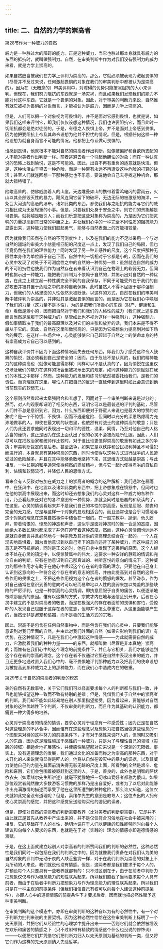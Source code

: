 ```yaml
---
---
---
```

title: 二、自然的力学的崇高者
---




第28节作为一种威力的自然



威力是一种胜过大的障碍的能力。正是这种威力，当它也胜过那本身就具有威力的东西的抵抗时，就叫做强制力。自然，在审美判断中作为对我们没有强制力的威力来看，就是力学上崇高的。

如果自然应当被我们在力学上评判为崇高的，那么，它就必须被表现为激起畏惧的（尽管并不反过来说，任何激起畏惧的对象在我们的审美判断中都被认为是崇高的）。因为在（无概念的）审美评判中，对障碍的优势只能按照阻抗的大小来评判。但现在，我们努力阻抗的东西就是一场灾祸，而且如果我们发现我们的能力不能对付这种东西，它就是一个畏惧的对象。因此，对于审美的判断力来说，自然惟有就它被视为畏惧的对象而言，才能被认为是威力，因而是力学上崇高的。

但是，人们可以把一个对象视为可畏惧的，并不是面对它感到畏惧，也就是说，如果我们这样来评判它，即我们仅仅设想这种情况，我们也许要阻抗它，而且此时一切阻抗都会是绝对徒劳的。于是，有德之人畏惧上帝，并不是面对上帝感到畏惧，因为他把要阻抗上帝及其命令设想为他并不担忧的情况。但是，根据任何这样一种他设想为就自身而言不可能的情况，他都把上帝认做可畏惧的。

谁感到畏惧，他就根本不能对自然的崇高者作出判断，就像被偏好和食欲所支配的人不能对美者作出判断一样。前者逃避去看一个引起他胆怯的对象；而在一种认真说的恐怖上找到愉悦，这是不可能的。因此，出自不再有重负的适意就是快活。但是，这种快活由于释去一种危险，而是一种带有永远不再遭受这种危险的打算的快活；甚至人们就连回想一下那种感觉也不乐意，要说他会自己去寻找这种机会，那就大错特错了。

险峻高耸的、仿佛威胁着人的山崖，天边堆叠如山的携带着雷鸣电闪的雷雨云，火山以其全部毁灭性的暴力，飓风连同它留下的破坏，无边无际的被激怒的海洋，一条巨大河流的高悬的瀑布，诸如此类的东西，都使我们与之阻抗的能力与它们的威力相比成为无足轻重的小事。但是，只要我们处身于安全之中，则它们的景象越是可畏惧，就将越是吸引人；而我们乐意把这些对象称为崇高的，乃是因为它们把灵魂的力量提高到其日常的中庸之上，并让我们心中的一种完全不同性质的阻抗能力显露出来，这种能力使我们鼓起勇气，能够与自然表面上的万能相较量。

因为就像我们虽然在自然的不可测度性上，以及在我们的能力不足以采用一个与对自然的疆域的审美大小估量相匹配的尺度这一点上，发现了我们自己的局限，但也毕竟仍然在我们的理性能力上同时发现了另一种非感性的尺度，这个尺度把那种无限性本身作为单位置于自己下面，自然中的一切相对于它都是小的，因而在我们的心灵中发现了对处于不可测度性之中的自然的一种优势一样：虽然就连自然的威力的不可阻抗性也使我们作为自然存在者来看认识到自己在物理上的软弱无力，但同时也揭示出一种能力，能把我们评判为不依赖于自然的，并揭示出对自然的一种优势，在此之上建立起一种性质完全不同的自我保存，不同于可能受外在于我们的自然攻击并被其置于危险之中的那种自我保存，此时虽然人不得不屈服于那种强制力，但我们的人格里面的人性依然未被贬低。以这样的方式，自然在我们的审美判断中被评判为崇高的，并非就其是激起畏惧的而言的，而是因为它在我们心中唤起了我们的力量（这力量不是本性），为的是把我们所操心的东西（财产、健康和生命）看做是渺小的，因而把自然对于我们和我们的人格性的威力（我们就上述东西而言当然是屈服于这种威力的）尽管如此也不视为这样一种强制力，这种强制力，假如事情取决于我们的最高原理以及对它们的主张和放弃的话，我们本来是不得不屈从于它的。因此，自然在这里叫做崇高的，只是因为它把想象力提高到对如下场合的展示，在这样一些场合中，心灵能够使它自己超越于自然之上的使命本身的特有崇高成为它自己可以感到的。

这种自我评价并不因为下面这种情况而失去任何东西，即我们为了感受这种令人鼓舞的愉悦，就必须看到自己是安全的；因而，由于危险不是认真的，我们的精神能力的这种崇高也（就像可能显得那样）同样可以不是认真的了。因为愉悦在这里仅仅涉及我们的能力在这样的场合里被揭示出来的规定，如同这种能力的禀赋就在我们的本性之中那样；然而，这种能力的发展和练习却依然被委托给我们，是我们的责任。而真理就在这里，哪怕人在把自己的反思一直延伸到这里时如此会意识到他当前现实的软弱无力。

这个原则虽然看起来太牵强附会和玄想了，因而对于一个审美判断来说是过分的；然而，对人的观察却证明了相反的东西，证明它可以是最普通的评判的基础，尽管人们并不总是意识到它。因为，什么东西即便对于野蛮人来说也是最大的惊赞的对象呢？是一个不惊慌、不畏惧、因而不逃避危险、但同时以充分的深思熟虑精力充沛地做事的人。即使在最文明的状态里，也依然有对战士的这种崇高的敬意；只是人们为此还要求他同时表现出一切和平的德性，温柔、同情，乃至对他自己的人格适当的谨慎，这正是因为在这上面认出了他的心灵不会被危险所征服。因此，人们尽可以在把政治家和统帅作比较时，对于谁比谁更值得崇高的敬重有如此之多的争执；审美判断裁定的是后者。甚至战争，如果它是以秩序和公民权利神圣不可侵犯而进行的，本身就具有某种崇高的东西，同时也使得以这种方式进行战争的人民遭受过的危险越多，并且在其中能够勇敢地坚持下来，其思维方式就越是崇高；与此相反，一种长期的和平通常使得纯然的商贸精神，但与它一起也使得卑劣的自私自利、怯懦和软弱流行，并降低人民的思维方式。

看来会有人反驳对被加在威力之上的崇高者的概念的这种解析：我们通常在暴雨中、在狂风中、在地震以及诸如此类的东西中，把上帝想象成在愤怒中，但同时也在他的崇高中展现出来，而这时却还去想象我们的心灵对这样一种威力的各种作用，乃至看起来还对它的各种意图有一种优势，那就会同时是愚蠢的和亵渎的了。在这里，心灵的情调看起来并不是我们自己的本性的崇高感，反倒是屈服、颓丧和完全的无力感，它是与这样一个对象的显现相适合的，而且通常也是合乎习惯地与这个对象的理念在这类自然事件中结合在一起的。在一般宗教中，跪倒、低头膜拜，带着悔恨的、惶恐的神态和声音，这似乎是面对神灵时的惟一合适的态度，因而绝大多数民族也都采取了并仍在遵守着这种态度。然而，这种心灵情调也远远不是就自身而言并且必然地与一种宗教及其对象的崇高理念结合在一起的。一个人在现实地畏惧着，因为当他意识到以自己卑下的意向违背了某种威力，而这种威力的意志是不可抗拒的，同时是正义的时，他在自身中发现了这畏惧的原因，这个人根本不处在心灵的镇定中，以便惊赞属神的伟大，这要求一种安详的静观的情调和完全自由的判断。只有在他意识到自己那真诚的、神所喜悦的意向的情况下，这种威力的那些作用才有助于在他心中唤起这个存在者的崇高的理念，只要他在自己身上认识到这意向的一种符合这个存在者的意志的崇高，并由此提高到对自然的这样一些作用的畏惧之上，不把这些作用视为这个存在者的愤怒的爆发。甚至谦恭，作为对自己通常在意识到善的意向时可以轻而易举地以人性的脆弱来加以掩盖的那些缺陷的严厉评判，也是一种崇高的心灵情调，即执意屈服于自责的痛苦，以便逐渐地根除那自责的原因。惟有以这样的方式，宗教才内在地与迷信区别开来，后者在心灵中建立的不是对崇高者的敬畏，而是在极强大的存在者面前的畏惧和害怕，受惊吓的人发现自己屈服于这存在者的意志，但却并不怎么尊重它，从这里面能够产生的，当然无非是邀宠和谄媚，而不是善的生活方式的宗教。

因此，崇高不是包含在任何自然事物中，而是包含在我们的心灵中，只要我们能够意识到对我们里面的自然，并由此对我们外面的自然（如果它影响到我们的话）有优势。在这种情况下，凡是在我们心中激起这种情感———为此就需要自然的威力，它激励着我们的种种力量———的东西，就都叫做（尽管是非本真地）崇高的；而惟有在我们心中的这个理念的前提条件下，并且与它相关，我们才能够达到这个存在者的崇高的理念，这个存在者不仅通过它那在自然中表现出来的威力，并且还更多地通过置入我们心中的、毫不畏惧地评判那种威力以及把我们的使命设想为被提高到那种威力之上的那种能力，而在我们心中造成内在的敬重。



第29节关于自然的崇高者的判断的模态



美的自然有无数事物，关于它们我们可以径直要求每个人的判断都与我们一致，并且也能够指望这种一致而不致有特别的差错；但是，凭借我们关于自然中的崇高者的判断，我们却不能如此轻易地在别人那里指望接受。因为看起来，要能够对自然对象的这种优越性下个判断，不仅审美的判断力，而且作为其基础的认识能力，都需要一种大得多的培养。

心灵对于崇高者的情感的情调，要求心灵对于理念有一种感受性；因为正是在自然对这些理念的不适合中，因而惟有在这些理念以及想象力把自然当做这些理念的一个图型来对待的这种努力的前提条件下，才有对于感性来说吓人的，但同时又吸引人的东西，因为这是理性施加于感性的一种威力，只是为了与理性自己的领域（实践的领域）相适合地扩展感性，并使感性眺望那对它来说是一个深渊的无限者。事实上，没有道德理念的发展，我们通过文化的准备而称之为崇高的那种东西，对于未开化的人来说就将显得是吓人的。他将从自然在毁灭中的暴力的证据，以及其威力使他自己的力量在其面前消失得无影无踪的尺度上面，所看到的全然是艰辛、危险和窘困，它们会包围着被驱赶到这里的人。于是，善良的，此外也是明智的萨伏依农夫（如索绪尔先生所讲述）就毫不犹豫地把一切冰山爱好者都称为傻瓜。如果那位观赏者纯然像大多数游客习惯做的那样乃是出自爱好，或者为了以后对此能够作出充满激情的描述而承受了他在这里所遭到的种种危险，那么谁又知道，这位农夫就如此完全没有道理呢？但是，索绪尔先生的意图是教导人；这位杰出的人拥有使心灵崇高的感觉，并把这种感觉呈送给购买他的游记的读者。

但是，即使对自然的崇高者的判断需要教养（比对美者的判断更需要），它却并不由此就正是首先从教养中产生出来的，并不是仅仅符合习俗地在社会中被采用的；相反，它的基础在于人的本性，确切地说在于人们以健康的知性能够同时向每个人建议和向每个人要求的东西，也就是在于对（实践的）理念的情感亦即道德情感的禀赋。

于是，在这上面就建立起别人对崇高者的判断赞同我们的判断的必然性，这种必然性是我们同时一起包括在我们的判断之中的。因为就像我们责备在对我们认为美的自然对象的评判中无动于衷的人缺乏鉴赏一样，对于在我们判断为崇高的对象上不为所动的人来说，我们就说他没有情感。但是，这两者都是我们要求于每个人的，并预设每个人只要具有一些教养就都有的：只不过区别在于，由于在前者中判断力把想象仅仅与作为概念能力的知性联系起来，所以我们直截了当地要求每个人具有前者，而由于在后者中判断力把想象力与作为理念能力的理性联系起来，所以我们只是在一种主观的前提条件（但我们相信自己有权可以向每个人建议这种前提条件），亦即人心中的道德情感的前提条件下才要求后者，因而就也把必然性赋予这种审美判断。

在审美判断的这个模态中，亦即在审美判断的这种自以为有的必然性中，有一个对于判断力批判来说的主要契机。因为这种必然性恰恰在这些审美判断上标明了一个先天原则，并把它们从经验性的心理学中提升出来———否则它们就会依然被埋没在欢乐和痛苦的情感之下（只不过附带有精致的情感这个什么也没说的修饰词）———以便把它们并凭借它们把判断力归入以先天原则为基础的判断一类，但又将它们作为这样的先天原则纳入先验哲学。